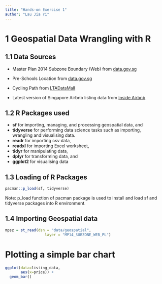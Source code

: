 ```yaml
---
title: "Hands-on Exercise 1"
author: "Lau Jia Yi"
---
```


# 1 Geospatial Data Wrangling with R

## 1.1 Data Sources

-   Master Plan 2014 Subzone Boundary (Web) from [data.gov.sg](https://data.gov.sg/)

-   Pre-Schools Location from [data.gov.sg](https://data.gov.sg/)

-   Cycling Path from [LTADataMall](https://www.mytransport.sg/content/mytransport/home/dataMall.html)

-   Latest version of Singapore Airbnb listing data from [Inside Airbnb](http://insideairbnb.com/get-the-data.html)

## 1.2 R Packages used

-   **sf** for importing, managing, and processing geospatial data, and
-   **tidyverse** for performing data science tasks such as importing, wrangling and visualising data.
-   **readr** for importing csv data,
-   **readxl** for importing Excel worksheet,
-   **tidyr** for manipulating data,
-   **dplyr** for transforming data, and
-   **ggplot2** for visualising data

## 1.3 Loading of R Packages

```r
pacman::p_load(sf, tidyverse)
```

Note: p_load function of pacman package is used to install and load sf and tidyverse packages into R environment.

## 1.4 Importing Geospatial data

```r
mpsz = st_read(dsn = "data/geospatial", 
                  layer = "MP14_SUBZONE_WEB_PL")
```

# Plotting a simple bar chart

```r
ggplot(data=listing_data,
       aes(x=price)) +
  geom_bar()
```
